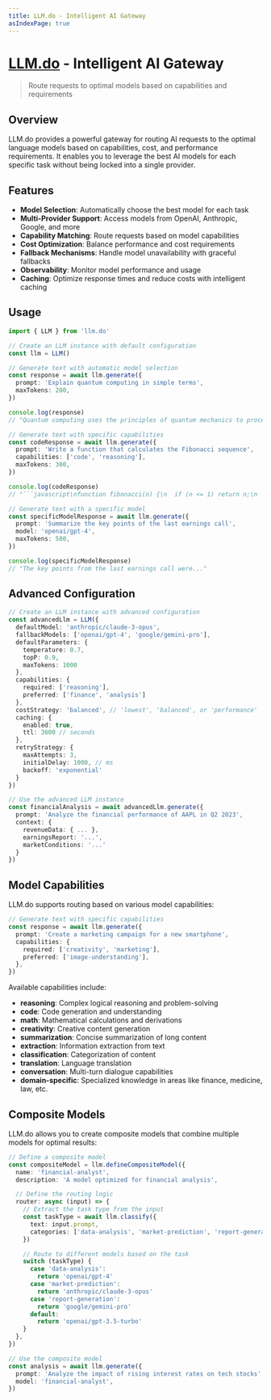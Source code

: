 ```yaml
---
title: LLM.do - Intelligent AI Gateway
asIndexPage: true
---
```


# [LLM.do](https://llm.do) - Intelligent AI Gateway

> Route requests to optimal models based on capabilities and requirements

## Overview

LLM.do provides a powerful gateway for routing AI requests to the optimal language models based on capabilities, cost, and performance requirements. It enables you to leverage the best AI models for each specific task without being locked into a single provider.

## Features

- **Model Selection**: Automatically choose the best model for each task
- **Multi-Provider Support**: Access models from OpenAI, Anthropic, Google, and more
- **Capability Matching**: Route requests based on model capabilities
- **Cost Optimization**: Balance performance and cost requirements
- **Fallback Mechanisms**: Handle model unavailability with graceful fallbacks
- **Observability**: Monitor model performance and usage
- **Caching**: Optimize response times and reduce costs with intelligent caching

## Usage

````typescript
import { LLM } from 'llm.do'

// Create an LLM instance with default configuration
const llm = LLM()

// Generate text with automatic model selection
const response = await llm.generate({
  prompt: 'Explain quantum computing in simple terms',
  maxTokens: 200,
})

console.log(response)
// "Quantum computing uses the principles of quantum mechanics to process information..."

// Generate text with specific capabilities
const codeResponse = await llm.generate({
  prompt: 'Write a function that calculates the Fibonacci sequence',
  capabilities: ['code', 'reasoning'],
  maxTokens: 300,
})

console.log(codeResponse)
// "```javascript\nfunction fibonacci(n) {\n  if (n <= 1) return n;\n  ..."

// Generate text with a specific model
const specificModelResponse = await llm.generate({
  prompt: 'Summarize the key points of the last earnings call',
  model: 'openai/gpt-4',
  maxTokens: 500,
})

console.log(specificModelResponse)
// "The key points from the last earnings call were..."
````

## Advanced Configuration

```typescript
// Create an LLM instance with advanced configuration
const advancedLlm = LLM({
  defaultModel: 'anthropic/claude-3-opus',
  fallbackModels: ['openai/gpt-4', 'google/gemini-pro'],
  defaultParameters: {
    temperature: 0.7,
    topP: 0.9,
    maxTokens: 1000
  },
  capabilities: {
    required: ['reasoning'],
    preferred: ['finance', 'analysis']
  },
  costStrategy: 'balanced', // 'lowest', 'balanced', or 'performance'
  caching: {
    enabled: true,
    ttl: 3600 // seconds
  },
  retryStrategy: {
    maxAttempts: 3,
    initialDelay: 1000, // ms
    backoff: 'exponential'
  }
})

// Use the advanced LLM instance
const financialAnalysis = await advancedLlm.generate({
  prompt: 'Analyze the financial performance of AAPL in Q2 2023',
  context: {
    revenueData: { ... },
    earningsReport: '...',
    marketConditions: '...'
  }
})
```

## Model Capabilities

LLM.do supports routing based on various model capabilities:

```typescript
// Generate text with specific capabilities
const response = await llm.generate({
  prompt: 'Create a marketing campaign for a new smartphone',
  capabilities: {
    required: ['creativity', 'marketing'],
    preferred: ['image-understanding'],
  },
})
```

Available capabilities include:

- **reasoning**: Complex logical reasoning and problem-solving
- **code**: Code generation and understanding
- **math**: Mathematical calculations and derivations
- **creativity**: Creative content generation
- **summarization**: Concise summarization of long content
- **extraction**: Information extraction from text
- **classification**: Categorization of content
- **translation**: Language translation
- **conversation**: Multi-turn dialogue capabilities
- **domain-specific**: Specialized knowledge in areas like finance, medicine, law, etc.

## Composite Models

LLM.do allows you to create composite models that combine multiple models for optimal results:

```typescript
// Define a composite model
const compositeModel = llm.defineCompositeModel({
  name: 'financial-analyst',
  description: 'A model optimized for financial analysis',

  // Define the routing logic
  router: async (input) => {
    // Extract the task type from the input
    const taskType = await llm.classify({
      text: input.prompt,
      categories: ['data-analysis', 'market-prediction', 'report-generation', 'general'],
    })

    // Route to different models based on the task
    switch (taskType) {
      case 'data-analysis':
        return 'openai/gpt-4'
      case 'market-prediction':
        return 'anthropic/claude-3-opus'
      case 'report-generation':
        return 'google/gemini-pro'
      default:
        return 'openai/gpt-3.5-turbo'
    }
  },
})

// Use the composite model
const analysis = await llm.generate({
  prompt: 'Analyze the impact of rising interest rates on tech stocks',
  model: 'financial-analyst',
})
```
